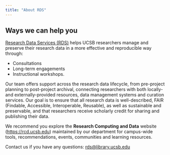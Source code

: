 ```yaml
---
title: "About RDS"
---
```


## Ways we can help you

[Research Data Services (RDS)](https://www.library.ucsb.edu/research-data-services) helps UCSB researchers manage and preserve their research data in a more effective and reproducible way through:

-   Consultations
-   Long-term engagements
-   Instructional workshops.

Our team offers support across the research data lifecycle, from pre-project planning to post-project archival, connecting researchers with both locally- and externally-provided resources, data management systems and curation services. Our goal is to ensure that all research data is well-described, FAIR (Findable, Accessible, Interoperable, Reusable), as well as sustainable and preservable, and that researchers receive scholarly credit for sharing and publishing their data.

We recommend you explore the **Research Computing and Data** website ([https://rcd.ucsb.edu](https://rcd.ucsb.edu/)) maintained by our department for campus-wide tools, recommendations, events, communities and learning resources.

Contact us if you have any questions: [rds\@library.ucsb.edu](mailto:rds@library.ucsb.edu){.email}
